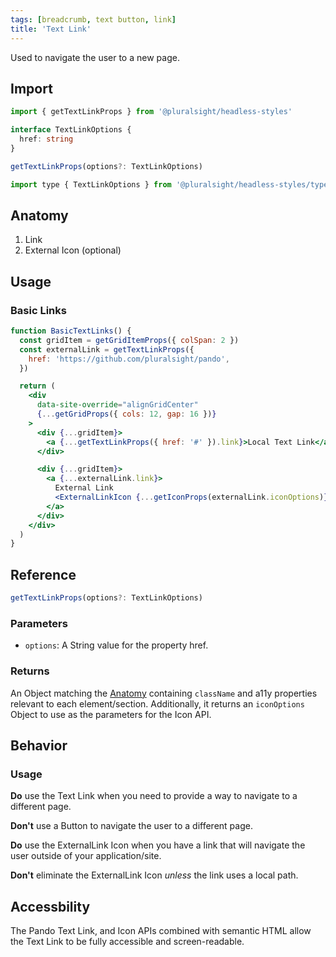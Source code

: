 ```yaml
---
tags: [breadcrumb, text button, link]
title: 'Text Link'
---
```



<p className="size-xxl">Used to navigate the user to a new page.</p>

<DocsLinkBar
  github="https://github.com/pluralsight/pando/tree/main/packages/headless-styles/src/components/TextLink"
  figma="https://www.figma.com/file/ZmH4XsZS5WnKeo28ylM5x1/Pando-UI-kit-(Web)?node-id=1214%3A50560&t=YLA3FBYLefNvfeuf-0"
/>

## Import

```javascript
import { getTextLinkProps } from '@pluralsight/headless-styles'
```

```typescript
interface TextLinkOptions {
  href: string
}

getTextLinkProps(options?: TextLinkOptions)
```

```javascript
import type { TextLinkOptions } from '@pluralsight/headless-styles/types'
```

## Anatomy

1. Link
2. External Icon (optional)

## Usage

### Basic Links

```jsx live
function BasicTextLinks() {
  const gridItem = getGridItemProps({ colSpan: 2 })
  const externalLink = getTextLinkProps({
    href: 'https://github.com/pluralsight/pando',
  })

  return (
    <div
      data-site-override="alignGridCenter"
      {...getGridProps({ cols: 12, gap: 16 })}
    >
      <div {...gridItem}>
        <a {...getTextLinkProps({ href: '#' }).link}>Local Text Link</a>
      </div>

      <div {...gridItem}>
        <a {...externalLink.link}>
          External Link
          <ExternalLinkIcon {...getIconProps(externalLink.iconOptions)} />
        </a>
      </div>
    </div>
  )
}
```

## Reference

```typescript
getTextLinkProps(options?: TextLinkOptions)
```

### Parameters

- `options`: A String value for the property href.

### Returns

An Object matching the [Anatomy](#anatomy) containing `className` and a11y properties relevant to each element/section. Additionally, it returns an `iconOptions` Object to use as the parameters for the Icon API.

## Behavior

### Usage

**Do** use the Text Link when you need to provide a way to navigate to a different page.

**Don't** use a Button to navigate the user to a different page.

**Do** use the ExternalLink Icon when you have a link that will navigate the user outside of your application/site.

**Don't** eliminate the ExternalLink Icon _unless_ the link uses a local path.

## Accessbility

The Pando Text Link, and Icon APIs combined with semantic HTML allow the Text Link to be fully accessible and screen-readable.
